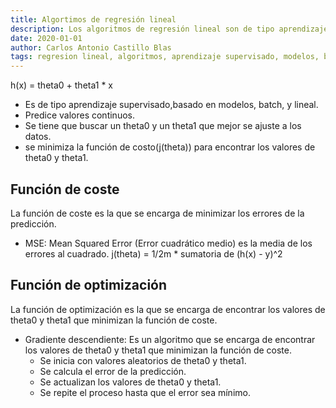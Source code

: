 ```yaml
---
title: Algortimos de regresión lineal
description: Los algoritmos de regresión lineal son de tipo aprendizaje supervisado,basado en modelos, batch, y lineal.
date: 2020-01-01
author: Carlos Antonio Castillo Blas
tags: regresion lineal, algoritmos, aprendizaje supervisado, modelos, batch, lineal
---
```


h(x) = theta0 + theta1 \* x

- Es de tipo aprendizaje supervisado,basado en modelos, batch, y lineal.
- Predice valores continuos.
- Se tiene que buscar un theta0 y un theta1 que mejor se ajuste a los datos.
- se minimiza la función de costo(j(theta)) para encontrar los valores de theta0 y theta1.

## Función de coste

La función de coste es la que se encarga de minimizar los errores de la predicción.

- MSE: Mean Squared Error (Error cuadrático medio) es la media de los errores al cuadrado.
  j(theta) = 1/2m \* sumatoria de (h(x) - y)^2

## Función de optimización

La función de optimización es la que se encarga de encontrar los valores de theta0 y theta1 que minimizan la función de coste.

- Gradiente descendiente: Es un algoritmo que se encarga de encontrar los valores de theta0 y theta1 que minimizan la función de coste.
  - Se inicia con valores aleatorios de theta0 y theta1.
  - Se calcula el error de la predicción.
  - Se actualizan los valores de theta0 y theta1.
  - Se repite el proceso hasta que el error sea mínimo.

